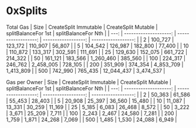 # 0xSplits

Total Gas
| Size | CreateSplit Immutable | CreateSplit Mutable | splitBalanceFor 1st | splitBalanceFor Nth |
| ---: | --------------------: | ------------------: | ------------------: | ------------------: |
|    2 |               100_727 |             123_172 |             110_907 |              56_807 |
|    5 |               104_542 |             126_987 |             182_800 |              77_400 |
|   10 |               110_872 |             133_317 |             302_591 |             111_691 |
|   25 |               129_630 |             152_075 |             661_722 |             214_322 |
|   50 |               161_121 |             183_566 |           1_260_460 |             385_560 |
|  100 |               224_317 |             246_762 |           2_458_005 |             728_105 |
|  200 |               351_909 |             374_354 |           4_853_709 |           1_413_809 |
|  500 |               742_990 |             765_435 |          12_044_437 |           3_474_537 |

Gas per Owner
| Size | CreateSplit Immutable | CreateSplit Mutable | splitBalanceFor 1st | splitBalanceFor Nth |
| ---: | --------------------: | ------------------: | ------------------: | ------------------: |
|    2 |                50_363 |              61_586 |              55_453 |              28_403 |
|    5 |                20_908 |              25_397 |              36_560 |              15_480 |
|   10 |                11_087 |              13_331 |              30_259 |              11_169 |
|   25 |                 5_185 |               6_083 |              26_468 |               8_572 |
|   50 |                 3_222 |               3_671 |              25_209 |               7_711 |
|  100 |                 2_243 |               2_467 |              24_580 |               7_281 |
|  200 |                 1_759 |               1_871 |              24_268 |               7_069 |
|  500 |                 1_485 |               1_530 |              24_088 |               6_949 |
